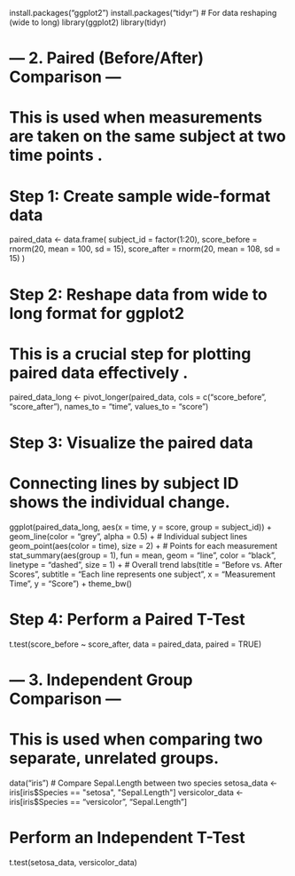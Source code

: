 
install.packages("ggplot2")
install.packages("tidyr")    # For data reshaping (wide to long)
library(ggplot2)
library(tidyr)

# --- 2. Paired (Before/After) Comparison ---
# This is used when measurements are taken on the same subject at two time points .

# Step 1: Create sample wide-format data
paired_data <- data.frame(
  subject_id = factor(1:20),
  score_before = rnorm(20, mean = 100, sd = 15),
  score_after = rnorm(20, mean = 108, sd = 15)
)

# Step 2: Reshape data from wide to long format for ggplot2
# This is a crucial step for plotting paired data effectively .
paired_data_long <- pivot_longer(paired_data,
                                 cols = c("score_before", "score_after"),
                                 names_to = "time",
                                 values_to = "score")

# Step 3: Visualize the paired data
# Connecting lines by subject ID shows the individual change.
ggplot(paired_data_long, aes(x = time, y = score, group = subject_id)) +
  geom_line(color = "grey", alpha = 0.5) +  # Individual subject lines
  geom_point(aes(color = time), size = 2) + # Points for each measurement
  stat_summary(aes(group = 1), fun = mean, geom = "line", color = "black", linetype = "dashed", size = 1) + # Overall trend
  labs(title = "Before vs. After Scores",
       subtitle = "Each line represents one subject",
       x = "Measurement Time", y = "Score") +
  theme_bw()

# Step 4: Perform a Paired T-Test
t.test(score_before ~ score_after, data = paired_data, paired = TRUE)


# --- 3. Independent Group Comparison ---
# This is used when comparing two separate, unrelated groups.
data("iris")
# Compare Sepal.Length between two species
setosa_data <- iris[iris$Species == "setosa", "Sepal.Length"]
versicolor_data <- iris[iris$Species == "versicolor", "Sepal.Length"]

# Perform an Independent T-Test
t.test(setosa_data, versicolor_data)
